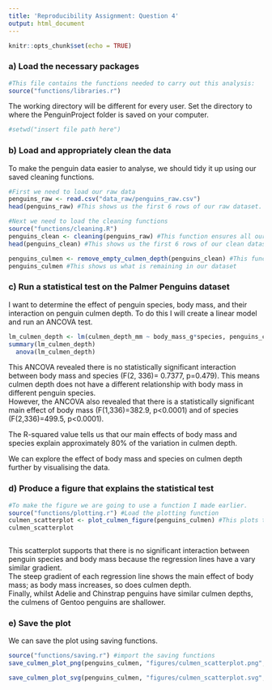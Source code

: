 ---
title: 'Reproducibility Assignment: Question 4'
output: html_document
---

```{r setup, include=FALSE}
knitr::opts_chunk$set(echo = TRUE)
```

### a) Load the necessary packages
```{r, include=FALSE}
#This file contains the functions needed to carry out this analysis:
source("functions/libraries.r") 
```

The working directory will be different for every user. 
Set the directory to where the PenguinProject folder is saved on your computer. 
```{r}
#setwd("insert file path here")

```

### b) Load and appropriately clean the data 
To make the penguin data easier to analyse, we should tidy it up using our saved cleaning functions.
```{r}
#First we need to load our raw data
penguins_raw <- read.csv("data_raw/penguins_raw.csv")
head(penguins_raw) #This shows us the first 6 rows of our raw dataset.

#Next we need to load the cleaning functions
source("functions/cleaning.R")  
penguins_clean <- cleaning(penguins_raw) #This function ensures all our column headings are in the same format, removes empty rows and columns, and removes certain columns
head(penguins_clean) #This shows us the first 6 rows of our clean dataset

penguins_culmen <- remove_empty_culmen_depth(penguins_clean) #This function removes any columns that are irrelevant to our analysis, and takes out any rows containing NA for our variables of interest. 
penguins_culmen #This shows us what is remaining in our dataset


```

### c) Run a statistical test on the Palmer Penguins dataset
I want to determine the effect of penguin species, body mass, and their interaction on penguin culmen depth. To do this I will create a linear model and run an ANCOVA test.

```{r}

lm_culmen_depth <- lm(culmen_depth_mm ~ body_mass_g*species, penguins_culmen)
summary(lm_culmen_depth)
  anova(lm_culmen_depth)
```

This ANCOVA revealed there is no statistically significant interaction between body mass and species (F(2, 336)= 0.7377, p=0.479). This means culmen depth does not have a different relationship with body mass in different penguin species.  
However, the ANCOVA also revealed that there is a statistically significant main effect of body mass (F(1,336)=382.9, p<0.0001) and of species (F(2,336)=499.5, p<0.0001). 

The R-squared value tells us that our main effects of body mass and species explain approximately 80% of the variation in culmen depth.

We can explore the effect of body mass and species on culmen depth further by visualising the data. 


### d) Produce a figure that explains the statistical test
```{r, out.width = "150%"}

#To make the figure we are going to use a function I made earlier.
source("functions/plotting.r") #Load the plotting function
culmen_scatterplot <- plot_culmen_figure(penguins_culmen) #This plots the figure
culmen_scatterplot



```
This scatterplot supports that there is no significant interaction between penguin species and body mass because the regression lines have a vary similar gradient.   
The steep gradient of each regression line shows the main effect of body mass; as body mass increases, so does culmen depth.  
Finally, whilst Adelie and Chinstrap penguins have similar culmen depths, the culmens of Gentoo penguins are shallower. 

### e) Save the plot
We can save the plot using saving functions.

```{r}
source("functions/saving.r") #import the saving functions
save_culmen_plot_png(penguins_culmen, "figures/culmen_scatterplot.png", width= 10, height= 7, res=600, scaling =0.5) #This function saves the plot as a png

save_culmen_plot_svg(penguins_culmen, "figures/culmen_scatterplot.svg", width=10, height=7, scaling =1) #This function saves the plot as an svg

```







